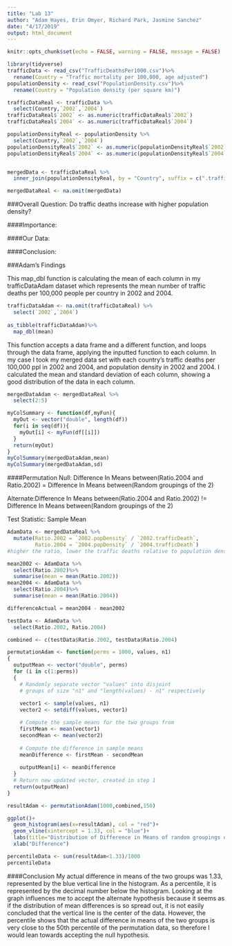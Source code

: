```yaml
---
title: "Lab 13"
author: "Adam Hayes, Erin Omyer, Richard Park, Jasmine Sanchez"
date: "4/17/2019"
output: html_document
---
```


```r
knitr::opts_chunk$set(echo = FALSE, warning = FALSE, message = FALSE)
```

```r
library(tidyverse)
trafficData <- read_csv("TrafficDeathsPer1000.csv")%>%
  rename(Country = "Traffic mortality per 100,000, age adjusted")
populationDensity <- read_csv("PopulationDensity.csv")%>%
  rename(Country = "Population density (per square km)")

trafficDataReal <- trafficData %>%
  select(Country,`2002`,`2004`)
trafficDataReal$`2002` <- as.numeric(trafficDataReal$`2002`)
trafficDataReal$`2004` <- as.numeric(trafficDataReal$`2004`)

populationDensityReal <- populationDensity %>%
  select(Country,`2002`,`2004`)
populationDensityReal$`2002` <- as.numeric(populationDensityReal$`2002`)
populationDensityReal$`2004` <- as.numeric(populationDensityReal$`2004`)


mergedData <- trafficDataReal %>%
  inner_join(populationDensityReal, by = "Country", suffix = c(".trafficDeath",".popDensity"))

mergedDataReal <- na.omit(mergedData)
```

###Overall Question: Do traffic deaths increase with higher population density?

####Importance:

####Our Data:

####Conclusion:




###Adam's Findings

This map_dbl function is calculating the mean of each column in my trafficDataAdam dataset which represents the mean number of traffic deaths per 100,000 people per country in 2002 and 2004.
```r

trafficDataAdam <- na.omit(trafficDataReal) %>%
  select(`2002`,`2004`)
  
as_tibble(trafficDataAdam)%>%
  map_dbl(mean)
```


This function accepts a data frame and a different function, and loops through the data frame, applying the inputted function to each column.  In my case I took my merged data set with each country's traffic deaths per 100,000 ppl in 2002 and 2004, and population density in 2002 and 2004.  I calculated the mean and standard deviation of each column, showing a good distribution of the data in each column.
```r
mergedDataAdam <- mergedDataReal %>%
  select(2:5)

myColSummary <- function(df,myFun){
  myOut <- vector("double", length(df))
  for(i in seq(df)){
    myOut[i] <- myFun(df[[i]])
  }
  return(myOut)
}
myColSummary(mergedDataAdam,mean)
myColSummary(mergedDataAdam,sd)

```

####Permutation
Null: Difference In Means between(Ratio.2004 and Ratio.2002) = Difference In Means between(Random groupings of the 2)

Alternate:Difference In Means between(Ratio.2004 and Ratio.2002) != Difference In Means between(Random groupings of the 2)

Test Statistic: Sample Mean

```r
AdamData <- mergedDataReal %>%
  mutate(Ratio.2002 = `2002.popDensity` / `2002.trafficDeath`, 
         Ratio.2004 = `2004.popDensity` / `2004.trafficDeath`)
#higher the ratio, lower the traffic deaths relative to population density

mean2002 <- AdamData %>%
  select(Ratio.2002)%>%
  summarise(mean = mean(Ratio.2002))
mean2004 <- AdamData %>%
  select(Ratio.2004)%>%
  summarise(mean = mean(Ratio.2004))

differenceActual = mean2004 - mean2002

testData <- AdamData %>%
  select(Ratio.2002, Ratio.2004)

combined <- c(testData$Ratio.2002, testData$Ratio.2004)

permutationAdam <- function(perms = 1000, values, n1)
{
  outputMean <- vector("double", perms)
  for (i in c(1:perms))
  {
    # Randomly separate vector "values" into disjoint 
    # groups of size "n1" and "length(values) - n1" respectively
    
    vector1 <- sample(values, n1)
    vector2 <- setdiff(values, vector1)

    # Compute the sample means for the two groups from 
    firstMean <- mean(vector1)
    secondMean <- mean(vector2)
    
    # Compute the difference in sample means
    meanDifference <- firstMean - secondMean
    
    outputMean[i] <- meanDifference
  }
  # Return new updated vector, created in step 1
  return(outputMean)
}

resultAdam <- permutationAdam(1000,combined,150)

ggplot()+
  geom_histogram(aes(x=resultAdam), col = "red")+
  geom_vline(xintercept = 1.33, col = "blue")+
  labs(title="Distribution of Difference in Means of random groupings of Ratio.2004 and Ratio.2002")+
  xlab("Difference")

percentileData <- sum(resultAdam<1.33)/1000
percentileData
```

####Conclusion
My actual difference in means of the two groups was 1.33, represented by the blue vertical line in the histogram.  As a percentile, it is represented by the decimal number below the histogram. Looking at the graph influences me to accept the alternate hypothesis because it seems as if the distribution of mean differences is so spread out, it is not easily concluded that the vertical line is the center of the data. However, the percentile shows that the actual difference in means of the two groups is very close to the 50th percentile of the permutation data, so therefore I would lean towards accepting the null hypothesis.



